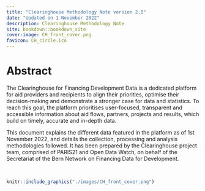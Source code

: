 ```yaml
--- 
title: "Clearinghouse Methodology Note version 2.0"
date: "Updated on 1 November 2022"
description: Clearinghouse Methodology Note
site: bookdown::bookdown_site
cover-image: CH_front_cover.png
favicon: CH_circle.ico
---
```



# Abstract {-}

The Clearinghouse for Financing Development Data is a dedicated platform for aid providers and 
recipients to align their priorities, optimise their decision-making and demonstrate a stronger 
case for data and statistics. To reach this goal, the platform prioritises user-focused, transparent 
and accessible information about aid flows, partners, projects and results, which build on timely, 
accurate and in-depth data.

This document explains the different data featured in the platform as of 1st November 2022, and 
details the collection, processing and analysis methodologies followed. It has been prepared by 
the Clearinghouse project team, comprised of PARIS21 and Open Data Watch, on behalf of the 
Secretariat of the Bern Network on Financing Data for Development.

<br />

```r
knitr::include_graphics("./images/CH_front_cover.png")
```